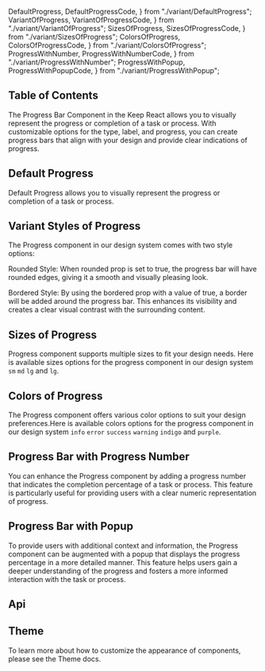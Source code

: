   DefaultProgress,
  DefaultProgressCode,
} from "./variant/DefaultProgress";
  VariantOfProgress,
  VariantOfProgressCode,
} from "./variant/VariantOfProgress";
  SizesOfProgress,
  SizesOfProgressCode,
} from "./variant/SizesOfProgress";
  ColorsOfProgress,
  ColorsOfProgressCode,
} from "./variant/ColorsOfProgress";
  ProgressWithNumber,
  ProgressWithNumberCode,
} from "./variant/ProgressWithNumber";
  ProgressWithPopup,
  ProgressWithPopupCode,
} from "./variant/ProgressWithPopup";



## Table of Contents

The Progress Bar Component in the Keep React allows you to visually represent the progress or completion of a task or process. With customizable options for the type, label, and progress, you can create progress bars that align with your design and provide clear indications of progress.

## Default Progress

Default Progress allows you to visually represent the progress or completion of a task or process.

<CodePreview github="Progress" code={DefaultProgressCode}>
  <DefaultProgress />
</CodePreview>

## Variant Styles of Progress

The Progress component in our design system comes with two style options:

Rounded Style: When rounded prop is set to true, the progress bar will have rounded edges, giving it a smooth and visually pleasing look.

Bordered Style: By using the bordered prop with a value of true, a border will be added around the progress bar. This enhances its visibility and creates a clear visual contrast with the surrounding content.

<CodePreview github="Progress" code={VariantOfProgressCode}>
  <VariantOfProgress />
</CodePreview>

## Sizes of Progress

Progress component supports multiple sizes to fit your design needs. Here is available sizes options for the progress component in our design system `sm` `md` `lg` and `lg`.

<CodePreview github="Progress" code={SizesOfProgressCode}>
  <SizesOfProgress />
</CodePreview>

## Colors of Progress

The Progress component offers various color options to suit your design preferences.Here is available colors options for the progress component in our design system `info` `error` `success` `warning` `indigo` and `purple`.

<CodePreview github="Progress" code={ColorsOfProgressCode}>
  <ColorsOfProgress />
</CodePreview>

## Progress Bar with Progress Number

You can enhance the Progress component by adding a progress number that indicates the completion percentage of a task or process. This feature is particularly useful for providing users with a clear numeric representation of progress.

<CodePreview github="Progress" code={ProgressWithNumberCode}>
  <ProgressWithNumber />
</CodePreview>

## Progress Bar with Popup

To provide users with additional context and information, the Progress component can be augmented with a popup that displays the progress percentage in a more detailed manner. This feature helps users gain a deeper understanding of the progress and fosters a more informed interaction with the task or process.

<CodePreview github="Progress" code={ProgressWithPopupCode}>
  <ProgressWithPopup />
</CodePreview>

## Api

<ComponentApi data={progressDataApi} />

## Theme

To learn more about how to customize the appearance of components, please see the Theme docs.

<CssThemePreview code={useTheme().theme.progress} />
